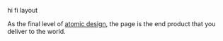 
<Meta title="design system/pages/profile/headwinds" />

<Subtitle>hi fi layout</Subtitle>

As the final level of [atomic design](https://www.uxpin.com/studio/blog/atomic-ui-components/), the page is the end product that you deliver to the world.

<Canvas>
  <Story name="headwinds profile">
    <HeadwindsProfileStory />
  </Story>
  <Story name="loading">
    <HeadwindsProfileStory isLoading />
  </Story>
</Canvas>
